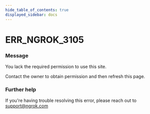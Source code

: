 ```yaml
---
hide_table_of_contents: true
displayed_sidebar: docs
---
```



# ERR_NGROK_3105

### Message
You lack the required permission to use this site.

Contact the owner to obtain permission and then refresh this page.

<ErrorDetails error='err_ngrok_3105' />


### Further help
If you're having trouble resolving this error, please reach out to [support@ngrok.com](mailto:support@ngrok.com?subject=Help%20with%20ERR_NGROK_3105)

